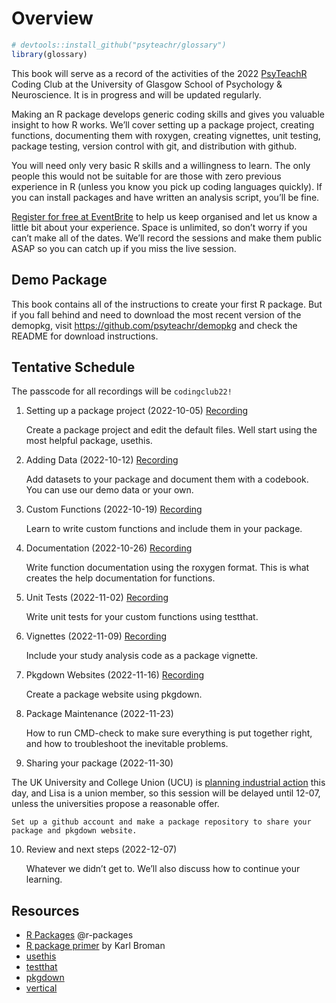 # Overview {.unnumbered}

```r
# devtools::install_github("psyteachr/glossary")
library(glossary)
```


This book will serve as a record of the activities of the 2022 [PsyTeachR](https://psyteachr.github.io) Coding Club at the University of Glasgow School of Psychology & Neuroscience. It is in progress and will be updated regularly.

Making an R package develops generic coding skills and gives you valuable insight to how R works. We’ll cover setting up a package project, creating functions, documenting them with roxygen, creating vignettes, unit testing, package testing, version control with git, and distribution with github.

You will need only very basic R skills and a willingness to learn. The only people this would not be suitable for are those with zero previous experience in R (unless you know you pick up coding languages quickly). If you can install packages and have written an analysis script, you'll be fine.

::: {.try}
[Register for free at EventBrite](https://coding-club-packages.eventbrite.co.uk) to help us keep organised and let us know a little bit about your experience. Space is unlimited, so don't worry if you can't make all of the dates. We'll record the sessions and make them public ASAP so you can catch up if you miss the live session.
:::

## Demo Package

This book contains all of the instructions to create your first R package. But if you fall behind and need to download the most recent version of the demopkg, visit <https://github.com/psyteachr/demopkg> and check the README for download instructions. 

## Tentative Schedule

The passcode for all recordings will be `codingclub22!`

1. Setting up a package project (2022-10-05) [Recording](https://uofglasgow.zoom.us/rec/share/mxeupKeSgQ7ZekH86RV1UQ-4ROAv6xQoJRB7G2Z7lnLovcTGdVVs39mRb1q7cvZn.UYy6h6E6Sc6xOCOr)

    Create a package project and edit the default files. Well start using the most helpful package, usethis.

2. Adding Data (2022-10-12) [Recording](https://uofglasgow.zoom.us/rec/share/o0RHg82nSsyPLSMpA5hxHdqiHnc86H7zmBvzDL-n6ICqq0NQ1wHf8FKF3zvkeGmj.H72yZQDGbVST5gqQ)

    Add datasets to your package and document them with a codebook. You can use our demo data or your own.

3. Custom Functions (2022-10-19) [Recording](https://uofglasgow.zoom.us/rec/share/GsdzG_rdN-ifbRqRndm-lUKXYNqf8dQB12tnkJwmWD2Z8Po4koqArTcHFtH-DXlx.QLwfu5cwMgQ3OCK3)

    Learn to write custom functions and include them in your package.

4. Documentation (2022-10-26) [Recording](https://uofglasgow.zoom.us/rec/share/sOMxVB9wd084RpyVbz_HyFh1tTLP3PqmQVMBBONNc4SucxDYp8u4XSlujlnj7ZW4.egNs8uuVGd1Al5oR)

    Write function documentation using the roxygen format. This is what creates the help documentation for functions.
    
5. Unit Tests (2022-11-02) [Recording](https://uofglasgow.zoom.us/rec/share/F--AV75X9YORfesOFy3-RXFRhoqinE6BVpxcKKj8LJYkMPHdAzR-6mxYRdzsKp8d.eb_tjAl-_A29Ur8P)

    Write unit tests for your custom functions using testthat.

6. Vignettes (2022-11-09) [Recording](https://uofglasgow.zoom.us/rec/share/GkpP8Q473G517qIObour0HjqfylSRMNmcv1EEMOMUM56xXN_fnZQg2OatYPOWx7V.U_7Gy0scEJCNS6bv)

    Include your study analysis code as a package vignette.

7. Pkgdown Websites (2022-11-16) [Recording](https://uofglasgow.zoom.us/rec/share/bRqwxQOd7rNw3ie7xwIx7Oj1le7XoxClIIMWt00-unBzcKe9enVeSSeh9O3B_9l7.0KvcITpFNTLrDghJ)

    Create a package website using pkgdown.

8. Package Maintenance (2022-11-23)

    How to run CMD-check to make sure everything is put together right, and how to troubleshoot the inevitable problems.

9. Sharing your package (2022-11-30)

::: {.dangerous}
The UK University and College Union (UCU) is [planning industrial action](https://www.ucu.org.uk/article/12609/Biggest-ever-university-strikes-set-to-hit-UK-campuses-over-pay-conditions--pensions) this day, and Lisa is a union member, so this session will be delayed until 12-07, unless the universities propose a reasonable offer.
:::

    Set up a github account and make a package repository to share your package and pkgdown website.

10. Review and next steps (2022-12-07)

    Whatever we didn’t get to. We'll also discuss how to continue your learning.
    
## Resources

* [R Packages](https://r-pkgs.org/) @r-packages
* [R package primer](https://kbroman.org/pkg_primer/) by Karl Broman
* [usethis](https://usethis.r-lib.org/)
* [testthat](https://testthat.r-lib.org/)
* [pkgdown](https://pkgdown.r-lib.org/)
* [vertical](https://crumplab.com/vertical/)
